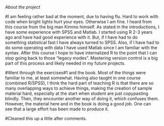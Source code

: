 
*About the project*


#I am feeling rather bad at the moment, due to having flu. Hard to work with code when bright lights hurt your eyes. Otherwise I am fine. I heard from this course from the big man Kimmo himself. As stated in the introductions, I have some experience with SPSS and Matlab. I started using R 2-3 years ago and have had good experience with it. But, if I have had to do something statistical fast I have always turned to SPSS. Also, if I have had to do some operating with data I have used Matlab since I am familiar with the syntax. After this course I hope to have internalized R to the point that I can stop going back to those "legacy modes". Mastering version control is a big part of this process and likely needed in my future projects.


#Went through the exercises#1 and the book. Most of the things were familiar to me, at least somewhat. Having also taught in one course (combined R/SPSS), I think the hard part of teaching R is that there are so many overlapping ways to achieve things, making the creation of sample material hard, especially at the start when student are just copypasting blindly. Then, they encounter another way of doing it, which confuses them. However, the material here and in the book is doing a good job. One can see that a large effort has been made to produce it.

#Cleaned this up a little after comments.

